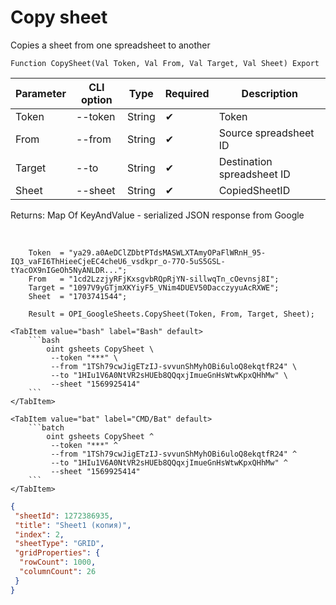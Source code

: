 ﻿---
sidebar_position: 3
---


# Copy sheet
 Copies a sheet from one spreadsheet to another



`Function CopySheet(Val Token, Val From, Val Target, Val Sheet) Export`

  | Parameter | CLI option | Type | Required | Description |
  |-|-|-|-|-|
  | Token | --token | String | &#x2714; | Token |
  | From | --from | String | &#x2714; | Source spreadsheet ID |
  | Target | --to | String | &#x2714; | Destination spreadsheet ID |
  | Sheet | --sheet | String | &#x2714; | CopiedSheetID |

  
  Returns:  Map Of KeyAndValue - serialized JSON response from Google

<br/>




```bsl title="1C:Enterprise/OneScript code example"
    Token  = "ya29.a0AeDClZDbtPTdsMASWLXTAmyOPaFlWRnH_95-IQ3_vaFI6ThHieeCjeEC4cheU6_vsdkpr_o-77O-5uS5GSL-tYacOX9nIGeOh5NyANLDR...";
    From   = "1cd2LzzjyRFjKxsgvbRQpRjYN-sillwqTn_cOevnsj8I";
    Target = "1097V9yGTjmXKYiyF5_VNim4DUEV50DacczyyuAcRXWE";
    Sheet  = "1703741544";

    Result = OPI_GoogleSheets.CopySheet(Token, From, Target, Sheet);
```
 

 <Tabs>
  
    <TabItem value="bash" label="Bash" default>
        ```bash
            oint gsheets CopySheet \
             --token "***" \
             --from "1TSh79cwJigETzIJ-svvunShMyhOBi6uloQ8ekqtfR24" \
             --to "1HIu1V6A0NtVR2sHUEb8QQqxjImueGnHsWtwKpxQHhMw" \
             --sheet "1569925414"
        ```
    </TabItem>
  
    <TabItem value="bat" label="CMD/Bat" default>
        ```batch
            oint gsheets CopySheet ^
             --token "***" ^
             --from "1TSh79cwJigETzIJ-svvunShMyhOBi6uloQ8ekqtfR24" ^
             --to "1HIu1V6A0NtVR2sHUEb8QQqxjImueGnHsWtwKpxQHhMw" ^
             --sheet "1569925414"
        ```
    </TabItem>
</Tabs>


```json title="Result"
{
 "sheetId": 1272386935,
 "title": "Sheet1 (копия)",
 "index": 2,
 "sheetType": "GRID",
 "gridProperties": {
  "rowCount": 1000,
  "columnCount": 26
 }
}
```
